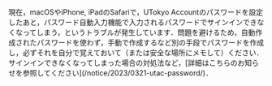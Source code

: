 <div class="box">
  現在，macOSやiPhone, iPadのSafariで，UTokyo Accountのパスワードを設定したあと，パスワード自動入力機能で入力されるパスワードでサインインできなくなってしまう，というトラブルが発生しています．問題を避けるため，自動作成されたパスワードを使わず，手動で作成するなど別の手段でパスワードを作成し，必ずそれを自分で覚えておいて（または安全な場所にメモして）ください．サインインできなくなってしまった場合の対処法など，[詳細はこちらのお知らせを参照してください](/notice/2023/0321-utac-password/)．
</div>
